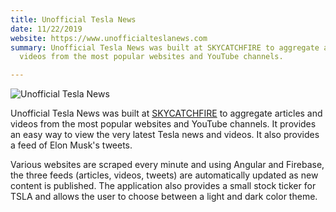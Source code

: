 ```yaml
---
title: Unofficial Tesla News
date: 11/22/2019
website: https://www.unofficialteslanews.com
summary: Unofficial Tesla News was built at SKYCATCHFIRE to aggregate articles and
  videos from the most popular websites and YouTube channels.

---
```

![Unofficial Tesla News](../uploads/unofficial-tesla-news.jpg)

Unofficial Tesla News was built at [SKYCATCHFIRE](https://skycatchfire.com) to aggregate articles and videos from the most popular websites and YouTube channels. It provides an easy way to view the very latest Tesla news and videos. It also provides a feed of Elon Musk's tweets.

Various websites are scraped every minute and using Angular and Firebase, the three feeds (articles, videos, tweets) are automatically updated as new content is published. The application also provides a small stock ticker for TSLA and allows the user to choose between a light and dark color theme.